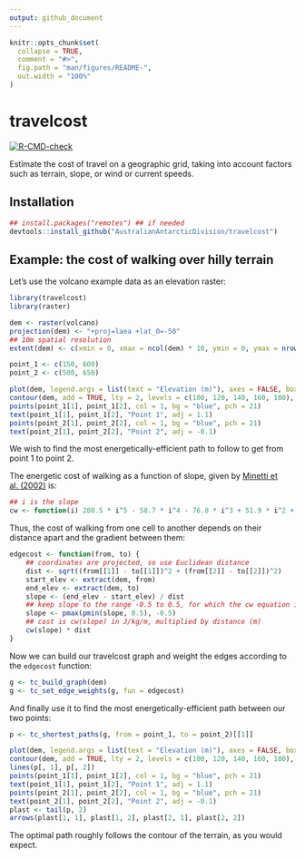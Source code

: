 ```yaml
---
output: github_document
---
```


<!-- README.md is generated from README.Rmd. Please edit that file -->

```r
knitr::opts_chunk$set(
  collapse = TRUE,
  comment = "#>",
  fig.path = "man/figures/README-",
  out.width = "100%"
)
```

# travelcost

<!-- badges: start -->
[![R-CMD-check](https://github.com/AustralianAntarcticDivision/travelcost/workflows/R-CMD-check/badge.svg)](https://github.com/AustralianAntarcticDivision/travelcost/actions)
<!-- badges: end -->

Estimate the cost of travel on a geographic grid, taking into account factors such as terrain, slope, or wind or current speeds.

## Installation

``` r
## install.packages("remotes") ## if needed
devtools::install_github("AustralianAntarcticDivision/travelcost")

```

## Example: the cost of walking over hilly terrain

Let's use the volcano example data as an elevation raster:

```r
library(travelcost)
library(raster)

dem <- raster(volcano)
projection(dem) <- "+proj=laea +lat_0=-50"
## 10m spatial resolution
extent(dem) <- c(xmin = 0, xmax = ncol(dem) * 10, ymin = 0, ymax = nrow(dem) * 10)

point_1 <- c(150, 600)
point_2 <- c(500, 650)

plot(dem, legend.args = list(text = "Elevation (m)"), axes = FALSE, box = FALSE)
contour(dem, add = TRUE, lty = 2, levels = c(100, 120, 140, 160, 180), col = "#606060")
points(point_1[1], point_1[2], col = 1, bg = "blue", pch = 21)
text(point_1[1], point_1[2], "Point 1", adj = 1.1)
points(point_2[1], point_2[2], col = 1, bg = "blue", pch = 21)
text(point_2[1], point_2[2], "Point 2", adj = -0.1)

```

We wish to find the most energetically-efficient path to follow to get from point 1 to point 2.

The energetic cost of walking as a function of slope, given by [Minetti et al. (2002)](https://doi.org/10.1152/japplphysiol.01177.2001) is:

```r
## i is the slope
cw <- function(i) 280.5 * i^5 - 58.7 * i^4 - 76.8 * i^3 + 51.9 * i^2 + 19.6 * i + 2.5 ## J/kg/m

```

Thus, the cost of walking from one cell to another depends on their distance apart and the gradient between them:

```r
edgecost <- function(from, to) {
    ## coordinates are projected, so use Euclidean distance
    dist <- sqrt((from[[1]] - to[[1]])^2 + (from[[2]] - to[[2]])^2)
    start_elev <- extract(dem, from)
    end_elev <- extract(dem, to)
    slope <- (end_elev - start_elev) / dist
    ## keep slope to the range -0.5 to 0.5, for which the cw equation is valid
    slope <- pmax(pmin(slope, 0.5), -0.5)
    ## cost is cw(slope) in J/kg/m, multiplied by distance (m)
    cw(slope) * dist
}

```

Now we can build our travelcost graph and weight the edges according to the `edgecost` function:

```r
g <- tc_build_graph(dem)
g <- tc_set_edge_weights(g, fun = edgecost)

```

And finally use it to find the most energetically-efficient path between our two points:

```r
p <- tc_shortest_paths(g, from = point_1, to = point_2)[[1]]

plot(dem, legend.args = list(text = "Elevation (m)"), axes = FALSE, box = FALSE)
contour(dem, add = TRUE, lty = 2, levels = c(100, 120, 140, 160, 180), col = "#606060")
lines(p[, 1], p[, 2])
points(point_1[1], point_1[2], col = 1, bg = "blue", pch = 21)
text(point_1[1], point_1[2], "Point 1", adj = 1.1)
points(point_2[1], point_2[2], col = 1, bg = "blue", pch = 21)
text(point_2[1], point_2[2], "Point 2", adj = -0.1)
plast <- tail(p, 2)
arrows(plast[1, 1], plast[1, 2], plast[2, 1], plast[2, 2])

```

The optimal path roughly follows the contour of the terrain, as you would expect.

